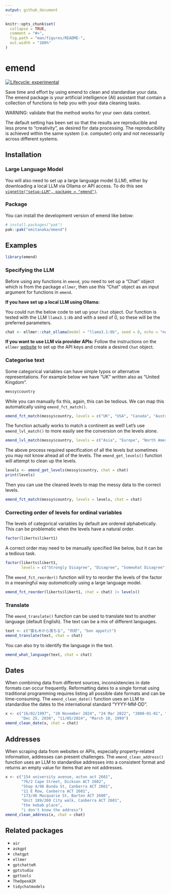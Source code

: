 ```yaml
---
output: github_document
---
```


<!-- README.md is generated from README.Rmd. Please edit that file -->

```r
knitr::opts_chunk$set(
  collapse = TRUE,
  comment = "#>",
  fig.path = "man/figures/README-",
  out.width = "100%"
)
```

# emend

<!-- badges: start -->
[![Lifecycle: experimental](https://img.shields.io/badge/lifecycle-experimental-orange.svg)](https://lifecycle.r-lib.org/articles/stages.html#experimental)
<!-- badges: end -->

Save time and effort by using emend to clean and standardise your data. The emend package is your artificial intelligence (AI) assistant that contain a collection of functions to help you with your data cleaning tasks.

WARNING: validate that the method works for your own data context. 

The default setting has been set so that the results are reproducible and less prone to "creativity", as desired for data processing. The reproducibility is achieved within the same system (i.e. computer) only and not necessarily across different systems.

## Installation

### Large Language Model

You will also need to set up a large language model (LLM), either by downloading a local LLM via Ollama or API access. To do this see [`vignette("setup-LLM", package = "emend")`](https://emitanaka.org/emend/articles/setup-LLM.html).

### Package

You can install the development version of emend like below:

```r
# install.packages("pak")
pak::pak("emitanaka/emend")
```

## Examples

```r
library(emend)
```

### Specifying the LLM

Before using any functions in `emend`, you need to set up a "Chat" object which is from the package `ellmer`, then use this "Chat" object as an input argument for functions in `emend`. 

__If you have set up a local LLM using Ollama:__

You could run the below code to set up your `Chat` object. Our function is tested with the LLM `llama3.1:8b` and with a seed of 0, so these will be the preferred parameters. 

```r
chat <- ellmer::chat_ollama(model = "llama3.1:8b", seed = 0, echo = "none") 
```

__If you want to use LLM via provider APIs:__ Follow the instructions on the `ellmer` [website](https://ellmer.tidyverse.org/) to set up the API keys and create a desired `Chat` object. 

### Categorise text

Some categorical variables can have simple typos or alternative representations. For example below we have "UK" written also as "United Kingdom". 

```r
messy$country
```

While you can manually fix this, again, this can be tedious. We can map this automatically using `emend_fct_match()`. 

```r
emend_fct_match(messy$country, levels = c("UK", "USA", "Canada", "Australia", "NZ"), chat = chat)
```

The function actually works to match a continent as well! Let's use `emend_lvl_match()` to more easily see the conversion on the levels alone.

```r
emend_lvl_match(messy$country, levels = c("Asia", "Europe", "North America", "Oceania", "South America"), chat = chat)
```

The above process required specification of all the levels but sometimes you may not know ahead all of the levels. The `emend_get_levels()` function will attempt to clean up the levels. 

```r
levels <- emend_get_levels(messy$country, chat = chat)
print(levels)
```
Then you can use the cleaned levels to map the messy data to the correct levels.

```r
emend_fct_match(messy$country, levels = levels, chat = chat)
```

### Correcting order of levels for ordinal variables

The levels of categorical variables by default are ordered alphabetically. This can be problematic when the levels have a natural order.

```r
factor(likerts$likert1)
```

A correct order may need to be manually specified like below, but it can be a tedious task.

```r
factor(likerts$likert1, 
       levels = c("Strongly Disagree", "Disagree", "Somewhat Disagree", "Neutral", "Somewhat Agree", "Agree", "Strongly Agree")) 
```

The `emend_fct_reorder()` function will try to reorder the levels of the factor in a meaningful way _automatically_ using a large language model. 

```r
emend_fct_reorder(likerts$likert1, chat = chat) |> levels()
```

### Translate

The `emend_translate()` function can be used to translate text to another language (default English). The text can be a mix of different languages.

```r
text <- c("猿も木から落ちる", "你好", "bon appetit")
emend_translate(text, chat = chat)
```

You can also try to identify the language in the text. 

```r
emend_what_language(text, chat = chat)
```

## Dates

When combining data from different sources, inconsistencies in date formats can occur frequently. Reformatting dates to a single format using traditional programming requires listing all possible date formats and can be time-consuming. The `emend_clean_date()` function uses an LLM to standardise the dates to the international standard "YYYY-MM-DD".

```r
x <- c("16/02/1997", "20 November 2024", "24 Mar 2022", "2000-01-01", "Jason", 
       "Dec 25, 2030", "11/05/2024", "March 10, 1999")
emend_clean_date(x, chat = chat)
```

## Addresses 

When scraping data from websites or APIs, especially property-related information, addresses can present challenges. The `emend_clean_address()` function uses an LLM to standardise addresses into a consistent format and returns an empty value for items that are not addresses. 

```r
x <- c("154 university avenue, acton act 2601",
       "76/2 Cape Street, Dickson ACT 2602",
       "Shop 4/96 Bunda St, Canberra ACT 2601",
       "11 E Row, Canberra ACT 2601",
       "173/46 Macquarie St, Barton ACT 2600",
       "Unit 189/260 City walk, Canberra ACT 2601",
       "the kebab place",
       "i don't know the address")
emend_clean_address(x, chat = chat)
```

## Related packages 

- `air`
- `askgpt`
- `chatgpt`
- `ellmer`
- `gptchatteR`
- `gptstudio`
- `gpttools`
- `TheOpenAIR`
- `tidychatmodels`
